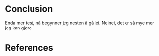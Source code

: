 # Conclusion

Enda mer test, nå begynner jeg nesten å gå lei. Neinei, det er så mye mer jeg kan gjøre! 

# References {.unnumbered}

::: {#refs}
:::

